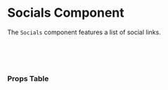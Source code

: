 

<Meta of={Socials} />

# Socials Component

The `Socials` component features a list of social links.

<Canvas of={Socials.Default} />

<br />
<br />
<br />

### Props Table

<ArgTypes />
